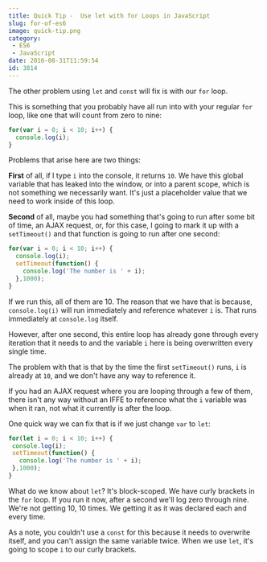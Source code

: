 ```yaml
---
title: Quick Tip -  Use let with for Loops in JavaScript
slug: for-of-es6
image: quick-tip.png
category:
 - ES6
 - JavaScript
date: 2016-08-31T11:59:54
id: 3814
---
```


The other problem using `let` and `const` will fix is with our `for` loop.

This is something that you probably have all run into with your regular `for` loop, like one that will count from zero to nine:


```js
for(var i = 0; i < 10; i++) {
  console.log(i);
}

```

Problems that arise here are two things:

**First** of all, if I type `i` into the console, it returns `10`. We have this global variable that has leaked into the window, or into a parent scope, which is not something we necessarily want. It's just a placeholder value that we need to work inside of this loop.

**Second** of all, maybe you had something that's going to run after some bit of time, an AJAX request, or, for this case, I going to mark it up with a `setTimeout()` and that function is going to run after one second:


```js
for(var i = 0; i < 10; i++) {
  console.log(i);
  setTimeout(function() {
    console.log('The number is ' + i);
  },1000);
}

```

If we run this, all of them are 10. The reason that we have that is because, `console.log(i)`  will run immediately and reference whatever `i` is. That runs immediately at `console.log` itself.

However, after one second, this entire loop has already gone through every iteration that it needs to and the variable `i` here is being overwritten every single time.

The problem with that is that by the time the first `setTimeout()` runs, `i` is already at `10`, and we don't have any way to reference it.

If you had an AJAX request where you are looping through a few of them, there isn't any way without an IFFE to reference what the `i` variable was when it ran, not what it currently is after the loop.

One quick way we can fix that is if we just change `var` to `let`:


```js
for(let i = 0; i < 10; i++) {
 console.log(i);
 setTimeout(function() {
   console.log('The number is ' + i);
 },1000);
}

```

What do we know about `let`? It's block-scoped. We have curly brackets in the `for` loop. If you run it now, after a second we'll log zero through nine. We're not getting 10, 10 times. We getting it as it was declared each and every time.

As a note, you couldn't use a `const` for this because it needs to overwrite itself, and you can't assign the same variable twice. When we use `let`, it's going to scope `i` to our curly brackets.
